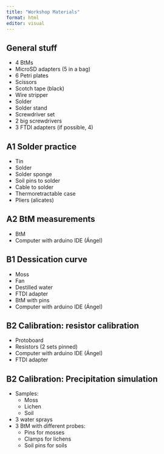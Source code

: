 ```yaml
---
title: "Workshop Materials"
format: html
editor: visual
---
```


## General stuff

-   4 BtMs
-   MicroSD adapters (5 in a bag)
-   6 Petri plates
-   Scissors
-   Scotch tape (black)
-   Wire stripper
-   Solder
-   Solder stand
-   Screwdriver set
-   2 big screwdrivers
-   3 FTDI adapters (if possible, 4)

## A1 Solder practice

-   Tin
-   Solder
-   Solder sponge
-   Soil pins to solder
-   Cable to solder
-   Thermoretractable case
-   Pliers (alicates)

## A2 BtM measurements

-   BtM
-   Computer with arduino IDE (Ángel)

## B1 Dessication curve

-   Moss
-   Fan
-   Destilled water
-   FTDI adapter
-   BtM with pins
-   Computer with arduino IDE (Ángel)

## B2 Calibration: resistor calibration

-   Protoboard
-   Resistors (2 sets pinned)
-   Computer with arduino IDE (Ángel)
-   FTDI adapter

## B2 Calibration: Precipitation simulation

-   Samples:
    -   Moss
    -   Lichen
    -   Soil
-   3 water sprays
-   3 BtM with different probes:
    -   Pins for mosses
    -   Clamps for lichens
    -   Soil pins for soils
